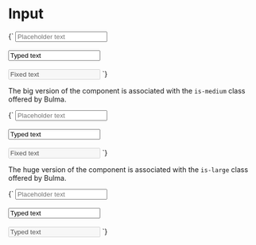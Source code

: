 
<Meta title="Form/Input" />

# Input

<Preview>
  <Story name="Normal" parameters={{
    design: config({
      type: 'figma',
      url: 'https://www.figma.com/file/l4Mt3dn3Ndtrvrb4aLcwXI/Design-Library?node-id=1%3A24'
    })
  }}>{`
    <input class="input" type="text" placeholder="Placeholder text"/>
    <br/><br/>
    <input class="input" type="text" value="Typed text"/>
    <br/><br/>
    <input class="input" type="text" value="Fixed text" disabled/>
  `}</Story>
</Preview>

The big version of the component is associated with the `is-medium` class offered by Bulma.

<Preview>
  <Story name="Big" parameters={{
    design: config({
      type: 'figma',
      url: 'https://www.figma.com/file/l4Mt3dn3Ndtrvrb4aLcwXI/Design-Library?node-id=1%3A24'
    })
  }}>{`
    <input class="input is-medium" type="text" placeholder="Placeholder text"/>
    <br/><br/>
    <input class="input is-medium" type="text" value="Typed text"/>
    <br/><br/>
    <input class="input is-medium" type="text" value="Fixed text" disabled/>
  `}</Story>
</Preview>

The huge version of the component is associated with the `is-large` class offered by Bulma.

<Preview>
  <Story name="Huge" parameters={{
    design: config({
      type: 'figma',
      url: 'https://www.figma.com/file/l4Mt3dn3Ndtrvrb4aLcwXI/Design-Library?node-id=1%3A24'
    })
  }}>{`
    <input class="input is-large" type="text" placeholder="Placeholder text"/>
    <br/><br/>
    <input class="input is-large" type="text" value="Typed text"/>
    <br/><br/>
    <input class="input is-large" type="text" value="Typed text" disabled/>
  `}</Story>
</Preview>
